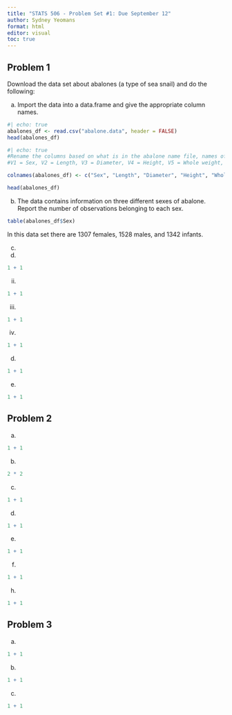 ```yaml
---
title: "STATS 506 - Problem Set #1: Due September 12"
author: Sydney Yeomans
format: html
editor: visual
toc: true
---
```


## Problem 1

Download the data set about abalones (a type of sea snail) and do the following:

a. Import the data into a data.frame and give the appropriate column names.

```r
#| echo: true
abalones_df <- read.csv("abalone.data", header = FALSE)
head(abalones_df)
```
```r
#| echo: true
#Rename the columns based on what is in the abalone name file, names of variables are the following:
#V1 = Sex, V2 = Length, V3 = Diameter, V4 = Height, V5 = Whole weight, V6 = Shucked weight, V7 = Viscera weight, V8 = Shell weight, V9 = Rings

colnames(abalones_df) <- c("Sex", "Length", "Diameter", "Height", "Whole_weight", "Shucked_weight", "Viscera_weight", "Shell_weight", "Rings")

head(abalones_df)

```

b. The data contains information on three different sexes of abalone. Report the number of observations belonging to each sex.

```r
table(abalones_df$Sex)
```
In this data set there are 1307 females, 1528 males, and 1342 infants.

c.

i. 
```r
1 + 1
```

ii.
```r
1 + 1
```

iii.
```r
1 + 1
```

iv.
```r
1 + 1
```

d.

```r
1 + 1
```

e.

```r
1 + 1
```

## Problem 2

a. 

```r
1 + 1
```

b.

```r
2 * 2
```

c.

```r
1 + 1
```

d.

```r
1 + 1
```

e.

```r
1 + 1
```

f.

```r
1 + 1
```

h.

```r
1 + 1
```

## Problem 3

a.

```r
1 + 1
```

b.

```r
1 + 1
```

c.

```r
1 + 1
```
